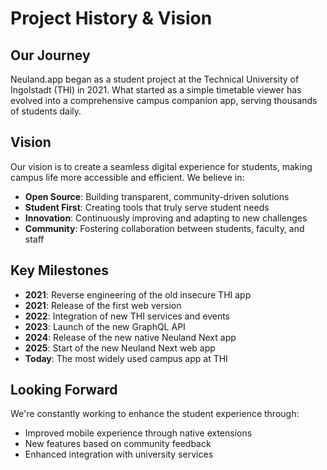# Project History & Vision

## Our Journey

Neuland.app began as a student project at the Technical University of Ingolstadt (THI) in 2021. What started as a simple timetable viewer has evolved into a comprehensive campus companion app, serving thousands of students daily.

## Vision

Our vision is to create a seamless digital experience for students, making campus life more accessible and efficient. We believe in:

- **Open Source**: Building transparent, community-driven solutions
- **Student First**: Creating tools that truly serve student needs
- **Innovation**: Continuously improving and adapting to new challenges
- **Community**: Fostering collaboration between students, faculty, and staff

## Key Milestones

- **2021**: Reverse engineering of the old insecure THI app
- **2021**: Release of the first web version
- **2022**: Integration of new THI services and events
- **2023**: Launch of the new GraphQL API
- **2024**: Release of the new native Neuland Next app
- **2025**: Start of the new Neuland Next web app
- **Today**: The most widely used campus app at THI

## Looking Forward

We're constantly working to enhance the student experience through:
- Improved mobile experience through native extensions
- New features based on community feedback
- Enhanced integration with university services
